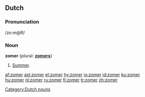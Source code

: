 ==Dutch==
===Pronunciation===
/zo:m@R/

===Noun===
'''zomer''' {plural: '''[[zomers]]'''}
#[[summer|Summer]].

[[Category:Dutch nouns]]

[[af:zomer]]
[[ast:zomer]]
[[el:zomer]]
[[hy:zomer]]
[[io:zomer]]
[[id:zomer]]
[[ku:zomer]]
[[hu:zomer]]
[[nl:zomer]]
[[ru:zomer]]
[[fi:zomer]]
[[tr:zomer]]
[[zh:zomer]]